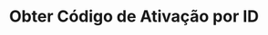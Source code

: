 ---
title: "Obter Código de Ativação por ID"
api: "GET https://regis.app.byefive.com.br/rest/activation-codes/{id}"
description: "Obtém informações de um código de ativação específico pelo seu ID"
---